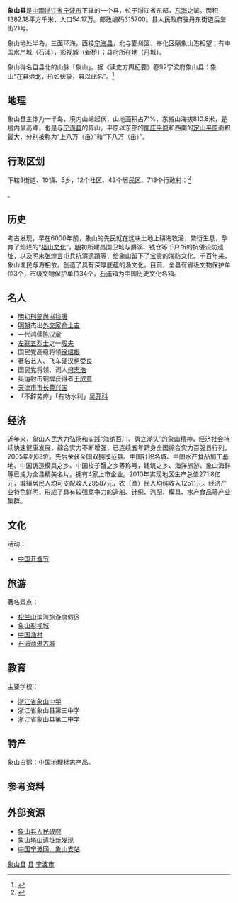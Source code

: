 {{Infobox China County
| county  = 象山县
| Photo = Shipu Fishing Harbor, 2014-10-06 01.jpg
| Photoname = 象山石浦渔港
| state = [[宁波市|宁波市]]
| map = Xiangshan in Ningbo.svg
| map size = 150
| mapofstate= China Zhejiang Ningbo.svg
| Pinyin   = 
| Belong = [[浙江省|浙江省]][[宁波市|宁波市]]
| Types= [[县|县]]
| dialect=[[吴语|吴语]][[太湖片|太湖片]][[甬江小片|甬江小片]]<br />
[[爵溪话|爵溪话]]（方言岛）
| admincode =330225
| founded = 
| seat = 
| officerTitle= 县委书记
| officer=叶剑鸣
| officerTitle2 = 县长
| officer2 = 黄焕利
| town=10
| township=5
| subdistrict=3
| post code=315700
| phone code = 574
| coordinate = 
| area = 6732.18 平方千米
| area land =1382.18 平方千米  
| area water =5350 平方千米 
| population_total = 54.9
| population_as_of = 2018
| density = 
| GDP = 531.7亿
| GDP_as_of = 2018
| web = www.nbxs.gov.cn
}}
'''象山县'''是[[中國|中國]][[浙江省|浙江省]][[宁波市|宁波市]]下辖的一个县，位于浙江省东部，[[东海|东海]]之滨。面积1382.18平方千米，人口54.17万。邮政编码315700。县人民政府驻丹东街道后堂街21号。

象山地处半岛，三面环海，西接[[宁海县_(浙江省)|宁海县]]，北与鄞州区、奉化区隔象山港相望；有中国水产城（石浦），影视城（新桥）；县府所在地（丹城）。

象山得名自县北的山脉「象山」。据《读史方舆纪要》卷92宁波府象山县：象山“在县治北，形如伏象，县以此名”。<ref>{{Cite web |url=http://www.cndmgs.com/2016/0122/752.html |title=存档副本 |accessdate=2016-08-27 |archive-date=2016-09-16 |archive-url=https://web.archive.org/web/20160916185505/http://www.cndmgs.com/2016/0122/752.html |dead-url=no }}</ref>

==地理==
象山县主体为一半岛，境内山岭起伏，山地面积占71%，东搬山海拔810.8米，是境内最高峰，也是与[[宁海县_(浙江省)|宁海县]]的界山。平原以东部的[[南庄平原|南庄平原]]和西南的[[定山平原|定山平原]]面积最大，分别被称为“上八万（亩）”和“下八万（亩）”。 

==行政区划==
下辖3街道、10镇、5乡，12个社区、43个居民区、713个行政村：<ref>{{PRC admin/ref sgc|33/02/25/000/000}}</ref>

{{PRC admin/children|33/02/25/000/000}}。

==历史==
考古发现，早在6000年前，象山的先民就在这块土地上耕海牧渔，繁衍生息，孕育了灿烂的“[[塔山遗址|塔山文化]]”。[[明朝|明]]初所建昌国卫城与爵溪、钱仓等千户所的抗倭设防遗址，以及明末[[张煌言|张煌言]]屯兵抗清遗蹟等，给象山留下了宝贵的海防文化。千百年来，象山渔民与海相依，创造了具有深厚底蕴的渔文化。目前，全县有省级文物保护单位3个，市级文物保护单位34个，[[石浦|石浦]]镇为中国历史文化名镇。

==名人==
*[[明朝|明]]初[[刑部尚书|刑部尚书]][[钱唐|钱唐]]
*[[明朝|明朝]]杰出[[外交家|外交家]][[俞士吉|俞士吉]]
*一代鸿儒[[陈汉章|陈汉章]]
*[[左联五烈士|左联五烈士]]之一[[殷夫|殷夫]]
*国民党高级将领[[徐培根|徐培根]]
*著名艺人、飞车硬汉[[柯受良|柯受良]]
*国民党将领、词人[[何志浩|何志浩]]
*奥运射击铜牌获得者[[王成意|王成意]]
*[[天津市|天津市]][[市长|市长]][[黄兴国|黄兴国]]
*「不辞劳瘁」「有功水利」[[吴开科|吴开科]]

==经济==
近年来，象山人民大力弘扬和实践“海纳百川、勇立潮头”的象山精神，经济社会持续快速健康发展，综合实力不断增强，已连续五年跻身全国综合实力百强县行列，2005年列63位。先后荣获全国双拥模范县、中国针织名城、中国水产食品加工基地、中国铸造模具之乡、中国梭子蟹之乡等称号，建筑之乡、海洋旅游、象山海鲜等已成为全县精美名片。拥有4家上市企业。2010年实现地区生产总值271.8亿元，城镇居民人均可支配收入29587元，农（渔）民人均纯收入12511元。经济产业特色鲜明，形成了具有较强竞争力的造船、针织、汽配、模具、水产食品等产业集群。

==文化==
活动：
*[[中国开渔节|中国开渔节]]

==旅游==
著名景点：
*[[松兰山|松兰山]]滨海旅游度假区
*[[象山影视城|象山影视城]]
*[[中国渔村|中国渔村]]
*[[石浦渔港古城|石浦渔港古城]]

==教育==
主要学校：
*[[浙江省象山中学|浙江省象山中学]]
*浙江省象山县第三中学
*浙江省象山县第二中学

==特产==
[[象山白鹅|象山白鹅]]：[[中国地理标志产品|中国地理标志产品]]。

== 参考资料 ==
{{reflist}}

==外部资源==
*[https://web.archive.org/web/20161122224543/http://www.xiangshan.gov.cn/ 象山县人民政府]
*[https://web.archive.org/web/20080830025533/http://www.zj.xinhuanet.com/newscenter/2007-11/12/content_11641215.htm 象山塔山遗址新发现]
*[http://www.nbxs.gov.cn/gb/nbxs/node5/node340/node700/userobject1ai155110.html 中国宁波网．象山支站]{{dead link|date=十月 2017 |bot=InternetArchiveBot }}

{{Geographic Location
 | 西北 = [[鄞州区|鄞州区]]
 | 北 = [[奉化区|奉化区]] [[北仑区|北仑区]]
 | 東北 = [[舟山市|舟山市]]
 | 西 = [[宁海县_(浙江省)|宁海县]]
 | 中央 = 象山县
 | 東 = [[东海|东海]]
 | 西南 = [[台州市|台州市]]
 | 南 = [[台州市|台州市]]
 | 東南 = [[东海|东海]]
}}

{{象山县行政区划|defcat}}
{{浙江行政区划}}
[[Category:象山县|]]
[[Category:宁波区县市|县]]
[[Category:浙江省县份|宁波市]]